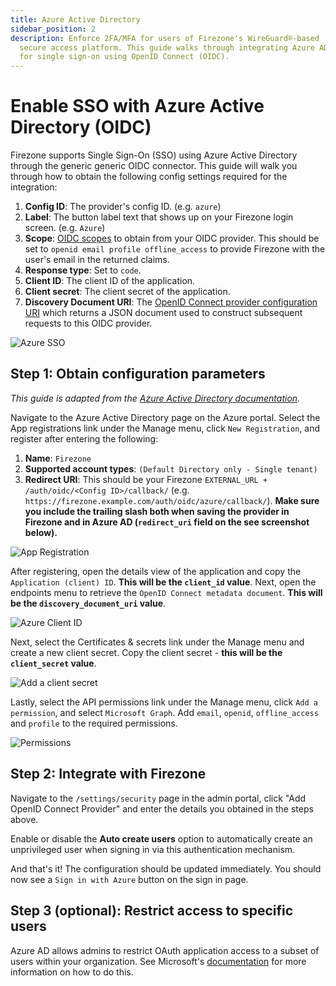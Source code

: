 ```yaml
---
title: Azure Active Directory
sidebar_position: 2
description: Enforce 2FA/MFA for users of Firezone's WireGuard®-based
  secure access platform. This guide walks through integrating Azure AD
  for single sign-on using OpenID Connect (OIDC).
---
```


# Enable SSO with Azure Active Directory (OIDC)

Firezone supports Single Sign-On (SSO) using Azure Active Directory through the generic
generic OIDC connector. This guide will walk you through how to obtain the following
config settings required for the integration:

1. **Config ID**: The provider's config ID. (e.g. `azure`)
1. **Label**: The button label text that shows up on your Firezone login screen. (e.g. `Azure`)
1. **Scope**: [OIDC scopes](https://openid.net/specs/openid-connect-basic-1_0.html#Scopes)
   to obtain from your OIDC provider. This should be set to `openid email profile offline_access`
   to provide Firezone with the user's email in the returned claims.
1. **Response type**: Set to `code`.
1. **Client ID**: The client ID of the application.
1. **Client secret**: The client secret of the application.
1. **Discovery Document URI**: The
   [OpenID Connect provider configuration URI](https://openid.net/specs/openid-connect-discovery-1_0.html#ProviderConfig)
   which returns a JSON document used to construct subsequent requests to this
   OIDC provider.

![Azure SSO](https://user-images.githubusercontent.com/52545545/168922621-1f0f4dea-adfc-4e15-a140-a2f213676103.gif)

## Step 1: Obtain configuration parameters

_This guide is adapted from the [Azure Active Directory documentation](https://docs.microsoft.com/en-us/azure/active-directory/fundamentals/auth-oidc)._

Navigate to the Azure Active Directory page on the Azure portal.
Select the App registrations link under the Manage menu, click
`New Registration`, and register after entering the following:

1. **Name**: `Firezone`
1. **Supported account types**: `(Default Directory only - Single tenant)`
1. **Redirect URI**: This should be your Firezone `EXTERNAL_URL + /auth/oidc/<Config ID>/callback/`
   (e.g. `https://firezone.example.com/auth/oidc/azure/callback/`). **Make sure you include the trailing slash both
   when saving the provider in Firezone and in Azure AD (`redirect_uri` field on the see screenshot below).**

![App Registration](https://user-images.githubusercontent.com/52545545/168722092-716c8448-4dc4-4d7a-a25c-1af701a57744.png)

After registering, open the details view of the application and copy the
`Application (client) ID`. **This will be the `client_id` value**. Next, open
the endpoints menu to retrieve the `OpenID Connect metadata document`.
**This will be the `discovery_document_uri` value**.

![Azure Client ID](https://user-images.githubusercontent.com/52545545/168724099-100e4a9a-0bf6-42f6-b0ee-13a4c9a8da23.png)

Next, select the Certificates & secrets link under the Manage menu and
create a new client secret. Copy the client secret - **this will be the
`client_secret` value**.

![Add a client secret](https://user-images.githubusercontent.com/52545545/168720697-1a28d2c1-4108-459c-9915-4397a4108818.png)

Lastly, select the API permissions link under the Manage menu,
click `Add a permission`, and select `Microsoft Graph`. Add `email`, `openid`,
`offline_access` and `profile` to the required permissions.

![Permissions](https://user-images.githubusercontent.com/52545545/171556138-26de489b-7de5-4b53-91dc-dc8058f0f901.png)

## Step 2: Integrate with Firezone

Navigate to the `/settings/security` page in the admin portal, click
"Add OpenID Connect Provider" and enter the details you obtained in the steps
above.

Enable or disable the **Auto create users** option to automatically create
an unprivileged user when signing in via this authentication mechanism.

And that's it! The configuration should be updated immediately.
You should now see a `Sign in with Azure` button on the sign in page.

## Step 3 (optional): Restrict access to specific users

Azure AD allows admins to restrict OAuth application access to a subset of users
within your organization. See Microsoft's
[documentation](https://docs.microsoft.com/en-us/azure/active-directory/develop/howto-restrict-your-app-to-a-set-of-users)
for more information on how to do this.
